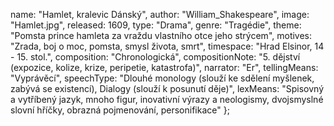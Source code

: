
  name: "Hamlet, kralevic Dánský",
  author: "William_Shakespeare",
  image: "Hamlet.jpg",
  released: 1609,
  type: "Drama",
  genre: "Tragédie",
  theme: "Pomsta prince hamleta za vraždu vlastního otce jeho strýcem",
  motives: "Zrada, boj o moc, pomsta, smysl života, smrt",
  timespace: "Hrad Elsinor, 14 - 15. stol.",
  composition: "Chronologická",
  compositionNote:
    "5. dějství (expozice, kolize, krize, peripetie, katastrofa)",
  narrator: "Er",
  tellingMeans: "Vyprávěcí",
  speechType:
    "Dlouhé monology (slouží ke sdělení myšlenek, zabývá se existencí), Dialogy (slouží k posunutí děje)",
  lexMeans:
    "Spisovný a vytříbený jazyk, mnoho figur, inovativní výrazy a neologismy, dvojsmyslné slovní hříčky, obrazná pojmenování, personifikace"
};

<Title book={book} />

<Book book={book} />

## Postavy

### Hamlet

Dánský princ, poté, co se mu zjevil duch jeho otce mluvící o svém zavraždění, předstírá šílenství a snaží
se ujistit o oprávněnosti duchova obvinění. V podstatě jsou ve hře dva Hamleti: „šílený“ Hamlet si libuje
ve slovních hříčkách a „racionální“ Hamlet touží po pomstě.

### Claudius

Dánský král, Hamletův strýc, kralovrah, zavraždil svého bratra tak, že mu do ucha nalil jed. Je si
vědom svých hříchů, prosí Boha o odpuštění, ale ve svém nitru výčitky necítí

### Gertruda

Dánská královna, Hamletova matka; Claudius ji poté, co zavraždil Hamletova otce, pojal za
manželku a stal se králem

### Polonius

Nejvyšší komoří, otec Ofélie a Laerta

### Ofélie

Poloniova dcera, milovala Hamleta. Poté, co byl její otec zabit a byla odmítnuta Hamletem, zešílela.
Ale na rozdíl od Hamleta skutečně. Posléze nešťastnou náhodou utone

### Laertes

Oféliin bratr, jeho přístup k životním ztrátám zrcadlí Hamleta

### Horacio

Hamletův přítel

### Rosencrantz a Guildenstern

Bývalí Hamletovi spolužáci, dvořané

### Voltimand, Kornelius, Osrik a Pán:

Dvořané

## Děj

Hamletovi, korunnímu dánskému princi, se zjeví duch jeho zesnulého otce. Dozvídá se od něj, že ho
zavraždil Hamletův strýc Claudius, když Hamletův otec (dánský král) spal, a to tak, že mu nalil
jed do ucha. Po králově smrti si Claudius vzal Hamletovu matku Gertrudu a stal se králem.

Hamlet prahne po pomstě, zcela mu zaměstnala mysl. Předstírá, že je šílený a že má vidiny. Není si
zcela jist Claudiovou vinou, předstírání šílenství mu pomůže snáze odhalit smýšlení lidí v jeho
okolí. Na hrad přijíždějí potulní herci, Hamlet do jejich hry vloží pasáž rekonstruující otcovu
vraždu. Pak v jejím průběhu sleduje Claudia, který útěkem potvrdí svou vinu.

Hamlet znovu váhá se svou pomstou, když spatřil, že se strýc modlí a lituje svých činů. Hamlet
chce matce povědět, že se mu zjevuje otcův duch a že ví, co udělal Claudius otci. Slyší, že někdo
poslouchá za závěsem, a v domnění, že tam stojí Claudius, do závěsu bodne dýkou a dotyčného zabije.
Vzápětí zjistí, že to byl Polonius, otec jeho milované Ofélie.

Claudius zjišťuje, že je pro něj Hamlet nebezpečný, a posílá jej do Anglie spolu s Rosencrantzem a
Guildensternem, bývalými Hamletovými spolužáky, s tajným dopisem, aby zde byl Hamlet popraven. Hamlet
jeho úklady včas odhalí, dopis vymění za dopis, ve kterém se píše, aby byli popraveni ti, kteří dopis
přinesou, tedy Rosencrantz a Guildenstern. Angličané je skutečně popraví.

Hamlet se vrací do Dánska, kde se stane svědkem Oféliina pohřbu. Zešílela, protože nemohla přenést přes
srdce otcovu smrt a nešťastnou lásku k Hamletovi, a posléze utonula za nejasných okolností (není jisté,
zda šlo o sebevraždu, nebo o nehodu). Oféliin bratr Laertes se chce za vraždu svého otce Polonia
pomstít. Claudius se spolčí s Laertem a poradí mu, aby Hamleta vyzval na souboj. Pro jistotu dá
Laertovi ostrý meč, namočený do jedu, zatímco Hamlet záměrně dostává meč tupý.

Na závěr dojde k souboji, ve kterém Hamlet uzmutým otráveným mečem zabije Laerta, ale sám je zraněn.
Hamletova matka, jako svědkyně souboje, vypije číši otráveného vína, kterou nastražil před soubojem
Claudius pro Hamleta. Hamlet umírá na otravu jedem, stihne však ještě zabít podlého Claudia zbytkem
vína, které zabilo královnu Gertrudu. Na poslední chvíli zastavuje Horacia před úkonem sebevraždy, aby
všem vyložil pravdivý příběh. Toto je pro Shakespearovy tragédie typické zakončení – během děje postupně
umírají důležité postavy včetně hlavní, která zemře na konci. <i className="text-gray">(Wikipedie)</i>

<WilliamShakespeare />

<Renesance />

